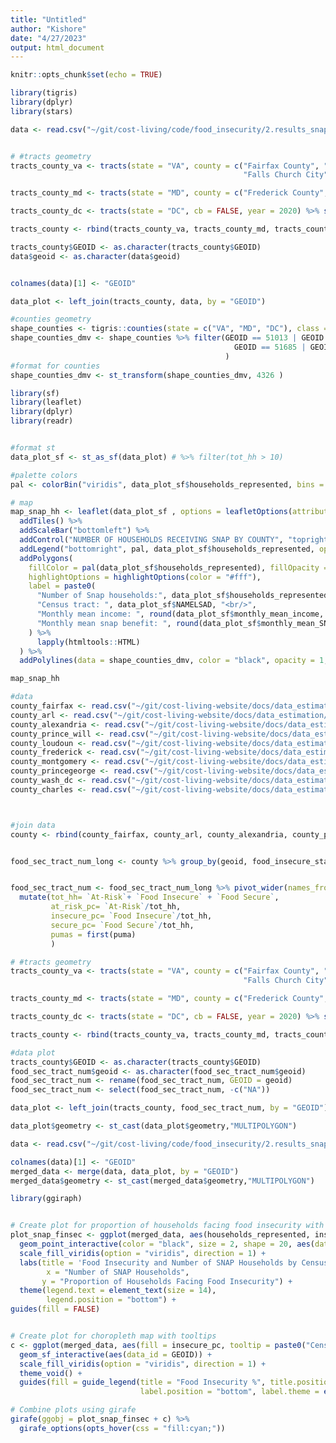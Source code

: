 ```yaml
---
title: "Untitled"
author: "Kishore"
date: "4/27/2023"
output: html_document
---
```


```r
knitr::opts_chunk$set(echo = TRUE)
```


```r
library(tigris)
library(dplyr)
library(stars)
```


```r

data <- read.csv("~/git/cost-living/code/food_insecurity/2.results_snap_snap_max/results/ncr_combined_2022_SNAP_by_tract.csv")


# #tracts geometry
tracts_county_va <- tracts(state = "VA", county = c("Fairfax County", "Arlington County", "Alexandria City", "Prince William County", "Loudoun County", 
                                                    "Falls Church City", "Fairfax City", "Manassas City", "Manassas Park City"), cb = FALSE, year = 2020) %>% select(STATEFP, COUNTYFP, TRACTCE, GEOID, NAME, NAMELSAD, geometry)

tracts_county_md <- tracts(state = "MD", county = c("Frederick County", "Montgomery County", "Prince George's County", "Charles County"), cb = FALSE, year = 2020) %>% select(STATEFP, COUNTYFP, TRACTCE, GEOID, NAME, NAMELSAD, geometry)

tracts_county_dc <- tracts(state = "DC", cb = FALSE, year = 2020) %>% select(STATEFP, COUNTYFP, TRACTCE, GEOID, NAME, NAMELSAD, geometry)

tracts_county <- rbind(tracts_county_va, tracts_county_md, tracts_county_dc)

tracts_county$GEOID <- as.character(tracts_county$GEOID)
data$geoid <- as.character(data$geoid)


colnames(data)[1] <- "GEOID"

data_plot <- left_join(tracts_county, data, by = "GEOID")

#counties geometry
shape_counties <- tigris::counties(state = c("VA", "MD", "DC"), class = "sf")
shape_counties_dmv <- shape_counties %>% filter(GEOID == 51013 | GEOID ==51059 | GEOID == 51600 | GEOID == 51107 | GEOID == 51610 | GEOID == 51683 | 
                                                  GEOID == 51685 | GEOID == 51153 | GEOID == 51510 | GEOID == 11001 | GEOID ==  24021 | GEOID == 24031 | GEOID == 24033 | GEOID == 24017
                                                ) 
#format for counties
shape_counties_dmv <- st_transform(shape_counties_dmv, 4326 )

```





```r
library(sf)
library(leaflet)
library(dplyr)
library(readr)


#format st
data_plot_sf <- st_as_sf(data_plot) # %>% filter(tot_hh > 10)

#palette colors
pal <- colorBin("viridis", data_plot_sf$households_represented, bins = 10)

# map
map_snap_hh <- leaflet(data_plot_sf , options = leafletOptions(attributionControl = FALSE)) %>%
  addTiles() %>%
  addScaleBar("bottomleft") %>%
  addControl("NUMBER OF HOUSEHOLDS RECEIVING SNAP BY COUNTY", "topright") %>%
  addLegend("bottomright", pal, data_plot_sf$households_represented, opacity = .7) %>%
  addPolygons(
    fillColor = pal(data_plot_sf$households_represented), fillOpacity = .7, weight = 1, color = "#000",
    highlightOptions = highlightOptions(color = "#fff"),
    label = paste0(
      "Number of Snap households:", data_plot_sf$households_represented ,  "<br/>", 
      "Census tract: ", data_plot_sf$NAMELSAD, "<br/>",
      "Monthly mean income: ", round(data_plot_sf$monthly_mean_income, 1), "<br/>",
      "Monthly mean snap benefit: ", round(data_plot_sf$monthly_mean_SNAP_benefit,1), "<br/>"
    ) %>% 
      lapply(htmltools::HTML) 
  ) %>%
  addPolylines(data = shape_counties_dmv, color = "black", opacity = 1, weight = 2.5) 

map_snap_hh

```











```r

#data
county_fairfax <- read.csv("~/git/cost-living-website/docs/data_estimation/fairfax_fallschurch_fairfaxcity_2022_food_insecurity_rev.csv") %>% select(-c(moe, PUMA5CE_20))
county_arl <- read.csv("~/git/cost-living-website/docs/data_estimation/arlington_2022_food_insecurity_rev.csv") %>% select(-c(X, moe, PUMA5CE_20))
county_alexandria <- read.csv("~/git/cost-living-website/docs/data_estimation/alexandria_2022_food_insecurity_rev.csv") %>% select(-c(X, moe, PUMA5CE_20))
county_prince_will <- read.csv("~/git/cost-living-website/docs/data_estimation/princewilliam_2022_food_insecurity_rev.csv") %>% select(-c(X, moe, PUMA5CE_20))
county_loudoun <- read.csv("~/git/cost-living-website/docs/data_estimation/loudoun_2022_food_insecurity_rev.csv") %>% select(-c(X, moe, PUMA5CE_20))
county_frederick <- read.csv("~/git/cost-living-website/docs/data_estimation/12.frederick_md_2022_food_insecurity_rev.csv") %>% select(-c(X, moe.x, moe.y, PUMA20))
county_montgomery <- read.csv("~/git/cost-living-website/docs/data_estimation/montgomery_md_2022_food_insecurity_rev.csv") %>% select(-c(PUMA20, moe))
county_princegeorge <- read.csv("~/git/cost-living-website/docs/data_estimation/princegeorge_2022_food_insecurity_rev.csv") %>% select(-c(X, PUMA20, moe))
county_wash_dc <- read.csv("~/git/cost-living-website/docs/data_estimation/dc_2022_food_insecurity_rev.csv") %>% select(-c(X,  PUMA20, PUMA5CE_new, other_cost_20))
county_charles <- read.csv("~/git/cost-living-website/docs/data_estimation/charles_md_2022_food_insecurity_rev.csv") %>% select(-c(X, PUMA20, other_cost_20, moe))



#join data
county <- rbind(county_fairfax, county_arl, county_alexandria, county_prince_will, county_loudoun, county_frederick, county_montgomery, county_princegeorge, county_wash_dc, county_charles)


food_sec_tract_num_long <- county %>% group_by(geoid, food_insecure_status) %>% summarise(total_hh = sum(num_hh, na.rm = TRUE), puma=first(PUMA5CE))


food_sec_tract_num <- food_sec_tract_num_long %>% pivot_wider(names_from = food_insecure_status, values_from = total_hh) %>% 
  mutate(tot_hh= `At-Risk`+ `Food Insecure` + `Food Secure`,
         at_risk_pc= `At-Risk`/tot_hh,
         insecure_pc= `Food Insecure`/tot_hh,
         secure_pc= `Food Secure`/tot_hh,
         pumas = first(puma)
         )

# #tracts geometry
tracts_county_va <- tracts(state = "VA", county = c("Fairfax County", "Arlington County", "Alexandria City", "Prince William County", "Loudoun County", 
                                                    "Falls Church City", "Fairfax City", "Manassas City", "Manassas Park City"), cb = FALSE, year = 2020) %>% select(STATEFP, COUNTYFP, TRACTCE, GEOID, NAME, NAMELSAD, geometry)

tracts_county_md <- tracts(state = "MD", county = c("Frederick County", "Montgomery County", "Prince George's County", "Charles County"), cb = FALSE, year = 2020) %>% select(STATEFP, COUNTYFP, TRACTCE, GEOID, NAME, NAMELSAD, geometry)

tracts_county_dc <- tracts(state = "DC", cb = FALSE, year = 2020) %>% select(STATEFP, COUNTYFP, TRACTCE, GEOID, NAME, NAMELSAD, geometry)

tracts_county <- rbind(tracts_county_va, tracts_county_md, tracts_county_dc)

#data plot
tracts_county$GEOID <- as.character(tracts_county$GEOID)
food_sec_tract_num$geoid <- as.character(food_sec_tract_num$geoid)
food_sec_tract_num <- rename(food_sec_tract_num, GEOID = geoid)
food_sec_tract_num <- select(food_sec_tract_num, -c("NA"))

data_plot <- left_join(tracts_county, food_sec_tract_num, by = "GEOID")

data_plot$geometry <- st_cast(data_plot$geometry,"MULTIPOLYGON")

data <- read.csv("~/git/cost-living/code/food_insecurity/2.results_snap_snap_max/results/ncr_combined_2022_SNAP_by_tract.csv")

colnames(data)[1] <- "GEOID"
merged_data <- merge(data, data_plot, by = "GEOID")
merged_data$geometry <- st_cast(merged_data$geometry,"MULTIPOLYGON")


```










```r


library(ggiraph)


# Create plot for proportion of households facing food insecurity with tooltips
plot_snap_finsec <- ggplot(merged_data, aes(households_represented, insecure_pc, fill = insecure_pc, tooltip = paste0("Census Tract: ", NAME, "<br>", "Food Insecurity: ", insecure_pc, "%","<br>", "Number of households: ", households_represented, "<br>"))) + 
  geom_point_interactive(color = "black", size = 2, shape = 20, aes(data_id = GEOID)) +
  scale_fill_viridis(option = "viridis", direction = 1) + 
  labs(title = 'Food Insecurity and Number of SNAP Households by Census Tracts in NCR Region', 
        x = "Number of SNAP Households", 
       y = "Proportion of Households Facing Food Insecurity") + 
  theme(legend.text = element_text(size = 14), 
        legend.position = "bottom") +
guides(fill = FALSE) 


# Create plot for choropleth map with tooltips
c <- ggplot(merged_data, aes(fill = insecure_pc, tooltip = paste0("Census Tract: ", NAME, "<br>", "Food Insecurity: ", insecure_pc, "%","<br>", "Number of households: ", households_represented, "<br>"), geometry = geometry )) +
  geom_sf_interactive(aes(data_id = GEOID)) + 
  scale_fill_viridis(option = "viridis", direction = 1) + 
  theme_void() + 
  guides(fill = guide_legend(title = "Food Insecurity %", title.position = "top", 
                             label.position = "bottom", label.theme = element_text(size = 8)))

# Combine plots using girafe
girafe(ggobj = plot_snap_finsec + c) %>%
  girafe_options(opts_hover(css = "fill:cyan;")) 



```









